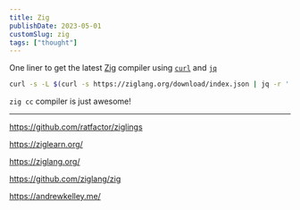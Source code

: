 ```yaml
---
title: Zig
publishDate: 2023-05-01
customSlug: zig
tags: ["thought"]
---
```


One liner to get the latest [Zig](https://ziglang.org/) compiler using [`curl`](https://github.com/curl/curl) and [`jq`](https://github.com/jqlang/jq)

```sh
curl -s -L $(curl -s https://ziglang.org/download/index.json | jq -r '.master."x86_64-linux"."tarball"') |  tar x -J -C . && mv zig-linux* ~/.zig
```

`zig cc` compiler is just awesome!

---

https://github.com/ratfactor/ziglings

https://ziglearn.org/

https://ziglang.org/

https://github.com/ziglang/zig

https://andrewkelley.me/
